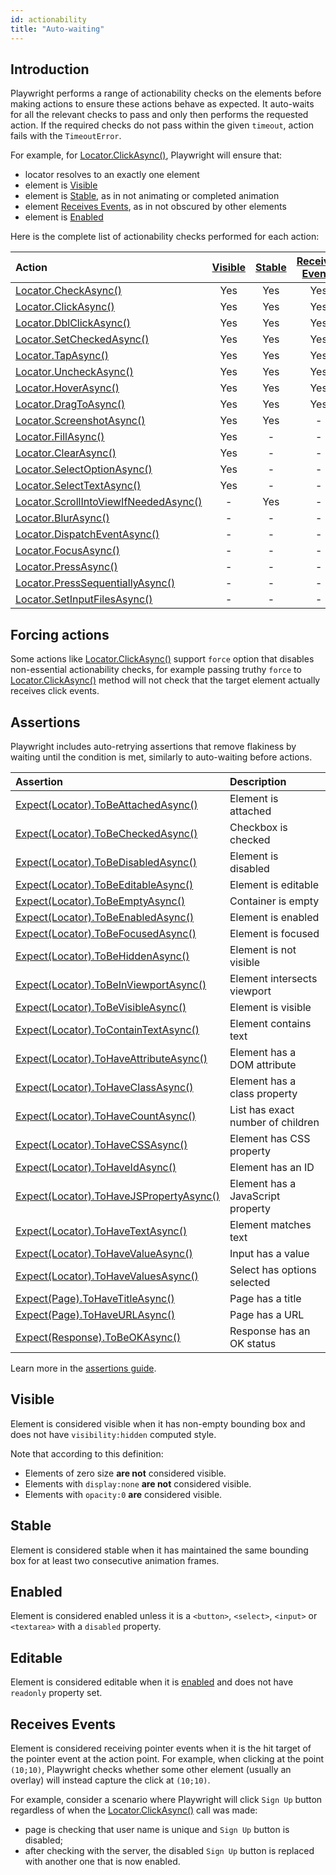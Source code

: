 ```yaml
---
id: actionability
title: "Auto-waiting"
---
```


## Introduction

Playwright performs a range of actionability checks on the elements before making actions to ensure these actions behave as expected. It auto-waits for all the relevant checks to pass and only then performs the requested action. If the required checks do not pass within the given `timeout`, action fails with the `TimeoutError`.

For example, for [Locator.ClickAsync()](/api/class-locator.mdx#locator-click), Playwright will ensure that:
- locator resolves to an exactly one element
- element is [Visible]
- element is [Stable], as in not animating or completed animation
- element [Receives Events], as in not obscured by other elements
- element is [Enabled]

Here is the complete list of actionability checks performed for each action:

| Action | [Visible] | [Stable] | [Receives Events] | [Enabled] | [Editable] |
| :- | :-: | :-: | :-: | :-: | :-: |
| [Locator.CheckAsync()](/api/class-locator.mdx#locator-check) | Yes | Yes | Yes | Yes | - |
| [Locator.ClickAsync()](/api/class-locator.mdx#locator-click) | Yes | Yes | Yes | Yes | - |
| [Locator.DblClickAsync()](/api/class-locator.mdx#locator-dblclick) | Yes | Yes | Yes | Yes | - |
| [Locator.SetCheckedAsync()](/api/class-locator.mdx#locator-set-checked) | Yes | Yes | Yes | Yes | - |
| [Locator.TapAsync()](/api/class-locator.mdx#locator-tap) | Yes | Yes | Yes | Yes | - |
| [Locator.UncheckAsync()](/api/class-locator.mdx#locator-uncheck) | Yes | Yes | Yes | Yes | - |
| [Locator.HoverAsync()](/api/class-locator.mdx#locator-hover) | Yes | Yes | Yes | - | - |
| [Locator.DragToAsync()](/api/class-locator.mdx#locator-drag-to) | Yes | Yes | Yes | - | - |
| [Locator.ScreenshotAsync()](/api/class-locator.mdx#locator-screenshot) | Yes | Yes | - | - | - |
| [Locator.FillAsync()](/api/class-locator.mdx#locator-fill) | Yes | - | - | Yes | Yes |
| [Locator.ClearAsync()](/api/class-locator.mdx#locator-clear) | Yes | - | - | Yes | Yes |
| [Locator.SelectOptionAsync()](/api/class-locator.mdx#locator-select-option) | Yes | - | - | Yes | - |
| [Locator.SelectTextAsync()](/api/class-locator.mdx#locator-select-text) | Yes | - | - | - | - |
| [Locator.ScrollIntoViewIfNeededAsync()](/api/class-locator.mdx#locator-scroll-into-view-if-needed) | - | Yes | - | - | - |
| [Locator.BlurAsync()](/api/class-locator.mdx#locator-blur) | - | - | - | - | - |
| [Locator.DispatchEventAsync()](/api/class-locator.mdx#locator-dispatch-event) | - | - | - | - | - |
| [Locator.FocusAsync()](/api/class-locator.mdx#locator-focus) | - | - | - | - | - |
| [Locator.PressAsync()](/api/class-locator.mdx#locator-press) | - | - | - | - | - |
| [Locator.PressSequentiallyAsync()](/api/class-locator.mdx#locator-press-sequentially) | - | - | - | - | - |
| [Locator.SetInputFilesAsync()](/api/class-locator.mdx#locator-set-input-files) | - | - | - | - | - |

## Forcing actions

Some actions like [Locator.ClickAsync()](/api/class-locator.mdx#locator-click) support `force` option that disables non-essential actionability checks, for example passing truthy `force` to [Locator.ClickAsync()](/api/class-locator.mdx#locator-click) method will not check that the target element actually receives click events.

## Assertions

Playwright includes auto-retrying assertions that remove flakiness by waiting until the condition is met, similarly to auto-waiting before actions.

| Assertion | Description |
| :- | :- |
| [Expect(Locator).ToBeAttachedAsync()](/api/class-locatorassertions.mdx#locator-assertions-to-be-attached) | Element is attached |
| [Expect(Locator).ToBeCheckedAsync()](/api/class-locatorassertions.mdx#locator-assertions-to-be-checked) | Checkbox is checked |
| [Expect(Locator).ToBeDisabledAsync()](/api/class-locatorassertions.mdx#locator-assertions-to-be-disabled) | Element is disabled |
| [Expect(Locator).ToBeEditableAsync()](/api/class-locatorassertions.mdx#locator-assertions-to-be-editable) | Element is editable |
| [Expect(Locator).ToBeEmptyAsync()](/api/class-locatorassertions.mdx#locator-assertions-to-be-empty) | Container is empty |
| [Expect(Locator).ToBeEnabledAsync()](/api/class-locatorassertions.mdx#locator-assertions-to-be-enabled) | Element is enabled |
| [Expect(Locator).ToBeFocusedAsync()](/api/class-locatorassertions.mdx#locator-assertions-to-be-focused) | Element is focused |
| [Expect(Locator).ToBeHiddenAsync()](/api/class-locatorassertions.mdx#locator-assertions-to-be-hidden) | Element is not visible |
| [Expect(Locator).ToBeInViewportAsync()](/api/class-locatorassertions.mdx#locator-assertions-to-be-in-viewport) | Element intersects viewport |
| [Expect(Locator).ToBeVisibleAsync()](/api/class-locatorassertions.mdx#locator-assertions-to-be-visible) | Element is visible |
| [Expect(Locator).ToContainTextAsync()](/api/class-locatorassertions.mdx#locator-assertions-to-contain-text) | Element contains text |
| [Expect(Locator).ToHaveAttributeAsync()](/api/class-locatorassertions.mdx#locator-assertions-to-have-attribute) | Element has a DOM attribute |
| [Expect(Locator).ToHaveClassAsync()](/api/class-locatorassertions.mdx#locator-assertions-to-have-class) | Element has a class property |
| [Expect(Locator).ToHaveCountAsync()](/api/class-locatorassertions.mdx#locator-assertions-to-have-count) | List has exact number of children |
| [Expect(Locator).ToHaveCSSAsync()](/api/class-locatorassertions.mdx#locator-assertions-to-have-css) | Element has CSS property |
| [Expect(Locator).ToHaveIdAsync()](/api/class-locatorassertions.mdx#locator-assertions-to-have-id) | Element has an ID |
| [Expect(Locator).ToHaveJSPropertyAsync()](/api/class-locatorassertions.mdx#locator-assertions-to-have-js-property) | Element has a JavaScript property |
| [Expect(Locator).ToHaveTextAsync()](/api/class-locatorassertions.mdx#locator-assertions-to-have-text) | Element matches text |
| [Expect(Locator).ToHaveValueAsync()](/api/class-locatorassertions.mdx#locator-assertions-to-have-value) | Input has a value |
| [Expect(Locator).ToHaveValuesAsync()](/api/class-locatorassertions.mdx#locator-assertions-to-have-values) | Select has options selected |
| [Expect(Page).ToHaveTitleAsync()](/api/class-pageassertions.mdx#page-assertions-to-have-title) | Page has a title |
| [Expect(Page).ToHaveURLAsync()](/api/class-pageassertions.mdx#page-assertions-to-have-url) | Page has a URL |
| [Expect(Response).ToBeOKAsync()](/api/class-apiresponseassertions.mdx#api-response-assertions-to-be-ok) | Response has an OK status |

Learn more in the [assertions guide](./test-assertions.mdx).

## Visible

Element is considered visible when it has non-empty bounding box and does not have `visibility:hidden` computed style.

Note that according to this definition:
* Elements of zero size **are not** considered visible.
* Elements with `display:none` **are not** considered visible.
* Elements with `opacity:0` **are** considered visible.

## Stable

Element is considered stable when it has maintained the same bounding box for at least two consecutive animation frames.

## Enabled

Element is considered enabled unless it is a `<button>`, `<select>`, `<input>` or `<textarea>` with a `disabled` property.

## Editable

Element is considered editable when it is [enabled] and does not have `readonly` property set.

## Receives Events

Element is considered receiving pointer events when it is the hit target of the pointer event at the action point. For example, when clicking at the point `(10;10)`, Playwright checks whether some other element (usually an overlay) will instead capture the click at `(10;10)`.

For example, consider a scenario where Playwright will click `Sign Up` button regardless of when the [Locator.ClickAsync()](/api/class-locator.mdx#locator-click) call was made:
- page is checking that user name is unique and `Sign Up` button is disabled;
- after checking with the server, the disabled `Sign Up` button is replaced with another one that is now enabled.

[Visible]: #visible "Visible"
[Stable]: #stable "Stable"
[Enabled]: #enabled "Enabled"
[Editable]: #editable "Editable"
[Receives Events]: #receives-events "Receives Events"


[Accessibility]: /api/class-accessibility.mdx "Accessibility"
[APIRequest]: /api/class-apirequest.mdx "APIRequest"
[APIRequestContext]: /api/class-apirequestcontext.mdx "APIRequestContext"
[APIResponse]: /api/class-apiresponse.mdx "APIResponse"
[APIResponseAssertions]: /api/class-apiresponseassertions.mdx "APIResponseAssertions"
[Browser]: /api/class-browser.mdx "Browser"
[BrowserContext]: /api/class-browsercontext.mdx "BrowserContext"
[BrowserType]: /api/class-browsertype.mdx "BrowserType"
[CDPSession]: /api/class-cdpsession.mdx "CDPSession"
[CDPSessionEvent]: /api/class-cdpsessionevent.mdx "CDPSessionEvent"
[ConsoleMessage]: /api/class-consolemessage.mdx "ConsoleMessage"
[Dialog]: /api/class-dialog.mdx "Dialog"
[Download]: /api/class-download.mdx "Download"
[ElementHandle]: /api/class-elementhandle.mdx "ElementHandle"
[FileChooser]: /api/class-filechooser.mdx "FileChooser"
[FormData]: /api/class-formdata.mdx "FormData"
[Frame]: /api/class-frame.mdx "Frame"
[FrameLocator]: /api/class-framelocator.mdx "FrameLocator"
[JSHandle]: /api/class-jshandle.mdx "JSHandle"
[Keyboard]: /api/class-keyboard.mdx "Keyboard"
[Locator]: /api/class-locator.mdx "Locator"
[LocatorAssertions]: /api/class-locatorassertions.mdx "LocatorAssertions"
[Mouse]: /api/class-mouse.mdx "Mouse"
[Page]: /api/class-page.mdx "Page"
[PageAssertions]: /api/class-pageassertions.mdx "PageAssertions"
[Playwright]: /api/class-playwright.mdx "Playwright"
[PlaywrightAssertions]: /api/class-playwrightassertions.mdx "PlaywrightAssertions"
[Request]: /api/class-request.mdx "Request"
[Response]: /api/class-response.mdx "Response"
[Route]: /api/class-route.mdx "Route"
[Selectors]: /api/class-selectors.mdx "Selectors"
[TimeoutError]: /api/class-timeouterror.mdx "TimeoutError"
[Touchscreen]: /api/class-touchscreen.mdx "Touchscreen"
[Tracing]: /api/class-tracing.mdx "Tracing"
[Video]: /api/class-video.mdx "Video"
[WebError]: /api/class-weberror.mdx "WebError"
[WebSocket]: /api/class-websocket.mdx "WebSocket"
[WebSocketFrame]: /api/class-websocketframe.mdx "WebSocketFrame"
[Worker]: /api/class-worker.mdx "Worker"
[Element]: https://developer.mozilla.org/en-US/docs/Web/API/element "Element"
[EvaluationArgument]: /evaluating.mdx#evaluation-argument "EvaluationArgument"
[Promise]: https://developer.mozilla.org/en-US/docs/Web/JavaScript/Reference/Global_Objects/Promise "Promise"
[iterator]: https://developer.mozilla.org/en-US/docs/Web/JavaScript/Reference/Iteration_protocols "Iterator"
[origin]: https://developer.mozilla.org/en-US/docs/Glossary/Origin "Origin"
[selector]: https://developer.mozilla.org/en-US/docs/Web/CSS/CSS_Selectors "selector"
[Serializable]: https://developer.mozilla.org/en-US/docs/Web/JavaScript/Reference/Global_Objects/JSON/stringify#Description "Serializable"
[UIEvent.detail]: https://developer.mozilla.org/en-US/docs/Web/API/UIEvent/detail "UIEvent.detail"
[UnixTime]: https://en.wikipedia.org/wiki/Unix_time "Unix Time"
[xpath]: https://developer.mozilla.org/en-US/docs/Web/XPath "xpath"

[bool]: https://docs.microsoft.com/en-us/dotnet/api/system.boolean "bool"
[double]: https://docs.microsoft.com/en-us/dotnet/api/system.double "double"
[byte]: https://docs.microsoft.com/en-us/dotnet/api/system.byte "byte"
[int]: https://docs.microsoft.com/en-us/dotnet/api/system.int32 "int"
[void]: https://docs.microsoft.com/en-us/dotnet/csharp/language-reference/builtin-types/void "void"
[string]: https://docs.microsoft.com/en-us/dotnet/api/system.string "string"
[URL]: https://nodejs.org/api/url.html "URL"
[Regex]: https://docs.microsoft.com/en-us/dotnet/api/system.text.regularexpressions.regex "Regex"

[Action]: https://docs.microsoft.com/en-us/dotnet/api/system.action-1 "Action"
[Func]: https://docs.microsoft.com/en-us/dotnet/api/system.func-2 "Func"
[IEnumerable]: https://docs.microsoft.com/en-us/dotnet/api/system.collections.ienumerable "IEnumerable"
[IDictionary]: https://docs.microsoft.com/en-us/dotnet/api/system.collections.idictionary "IDictionary"
[Task]: https://docs.microsoft.com/en-us/dotnet/api/system.threading.tasks.task?view=net-5.0 "Task"
[IReadOnlyDictionary]: https://docs.microsoft.com/en-us/dotnet/api/system.collections.generic.ireadonlydictionary-2 "IReadOnlyDictionary"
[JsonElement]: https://docs.microsoft.com/en-us/dotnet/api/system.text.json.jsonelement "JsonElement"

[all available image tags]: https://mcr.microsoft.com/en-us/product/playwright/dotnet/about "all available image tags"
[Microsoft Artifact Registry]: https://mcr.microsoft.com/en-us/product/playwright/dotnet/about "Microsoft Artifact Registry"
[Dockerfile.jammy]: https://github.com/microsoft/playwright-dotnet/blob/main/utils/docker/Dockerfile.jammy "Dockerfile.jammy"
